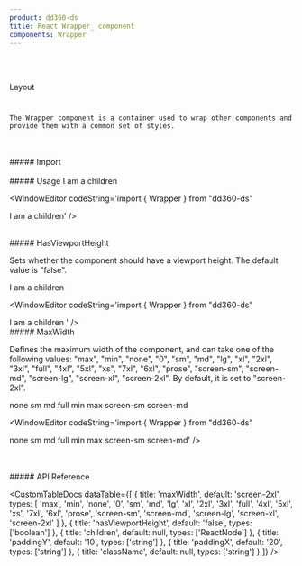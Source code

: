 ```yaml
---
product: dd360-ds
title: React Wrapper_ component
components: Wrapper
---
```


<br id='top' />
<br />

<Label>Layout</Label>

# <HeaderDocCustom title="Wrapper" url="https://main--62ffec7466615c40c8dbe435.chromatic.com/?path=/story/layout-wrapper--lg" />


    The Wrapper component is a container used to wrap other components and provide them with a common set of styles.

<br />
<br />
##### <span name="floating-nav">Import</span>

<WindowEditor codeString="import { Wrapper } from 'dd360-ds'" />
<WindowEditor codeString="import Wrapper from 'dd360-ds/Wrapper'" />

<br />
<br />
##### <span name="floating-nav">Usage</span>

<Playground>
    <Wrapper className="bg-blue-500">I am a children</Wrapper>
</Playground>

<WindowEditor codeString='import { Wrapper } from "dd360-ds"

<Wrapper className="bg-blue-500">I am a children</Wrapper>' />

<br />
##### <span name="floating-nav">HasViewportHeight</span>

Sets whether the component should have a viewport height. The default value is "false".

<Playground>
    <Wrapper className="bg-blue-500" hasViewportHeight>
        I am a children
    </Wrapper>
</Playground>

<WindowEditor codeString='import { Wrapper } from "dd360-ds"

<Wrapper hasViewportHeight className="bg-blue-500">
    I am a children
</Wrapper>
' />

<br />
##### <span name="floating-nav">MaxWidth</span>

Defines the maximum width of the component, and can take one of the following values: "max", "min", "none", "0", "sm", "md", "lg", "xl", "2xl", "3xl", "full",
"4xl", "5xl", "xs", "7xl", "6xl", "prose", "screen-sm", "screen-md", "screen-lg", "screen-xl", "screen-2xl". By default, it is set to "screen-2xl".

<Playground>
    <Wrapper maxWidth="none" className="bg-blue-500 mb-2">
        none
    </Wrapper>
    <Wrapper maxWidth="sm" className="bg-blue-500 mb-2">
        sm
    </Wrapper>
    <Wrapper maxWidth="md" className="bg-blue-500 mb-2">
        md
    </Wrapper>
    <Wrapper maxWidth="full" className="bg-blue-500 mb-2">
        full
    </Wrapper>
    <Wrapper maxWidth="min" className="bg-blue-500 mb-2">
        min
    </Wrapper>
    <Wrapper maxWidth="max" className="bg-blue-500 mb-2">
        max
    </Wrapper>
    <Wrapper maxWidth="screen-sm" className="bg-blue-500 mb-2">
        screen-sm
    </Wrapper>
    <Wrapper maxWidth="screen-md" className="bg-blue-500 mb-2">
        screen-md
    </Wrapper>
</Playground>

<WindowEditor codeString='import { Wrapper } from "dd360-ds"

<Wrapper maxWidth="none">none</Wrapper>
<Wrapper maxWidth="sm">sm</Wrapper>
<Wrapper maxWidth="md">md</Wrapper>
<Wrapper maxWidth="full">full</Wrapper>
<Wrapper maxWidth="min">min</Wrapper>
<Wrapper maxWidth="max">max</Wrapper>
<Wrapper maxWidth="screen-sm">screen-sm</Wrapper>
<Wrapper maxWidth="screen-md">screen-md</Wrapper>' />

<br />
<br />
##### <span name="floating-nav">API Reference</span>

<CustomTableDocs
    dataTable={[
        {
            title: 'maxWidth',
            default: 'screen-2xl',
            types: [
                'max',
                'min',
                'none',
                '0',
                'sm',
                'md',
                'lg',
                'xl',
                '2xl',
                '3xl',
                'full',
                '4xl',
                '5xl',
                'xs',
                '7xl',
                '6xl',
                'prose',
                'screen-sm',
                'screen-md',
                'screen-lg',
                'screen-xl',
                'screen-2xl'
            ]
        },
        { title: 'hasViewportHeight', default: 'false', types: ['boolean'] },
        { title: 'children', default: null, types: ['ReactNode'] },
        { title: 'paddingY', default: '10', types: ['string'] },
        { title: 'paddingX', default: '20', types: ['string'] },
        { title: 'className', default: null, types: ['string'] }
    ]}
/>

<BackAndForwardController />